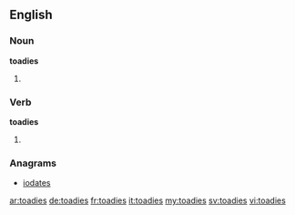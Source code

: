 ==English==

===Noun===
'''toadies'''

# {{plural of|toady}}

===Verb===
'''toadies'''

# {{third-person singular of|toady}}

===Anagrams===
* [[iodates#English|iodates]]

[[ar:toadies]]
[[de:toadies]]
[[fr:toadies]]
[[it:toadies]]
[[my:toadies]]
[[sv:toadies]]
[[vi:toadies]]